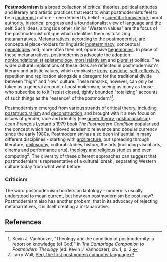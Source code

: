 {{subpages}}

'''Postmodernism''' is a broad collection of critical theories, political attitudes and literary and artistic practices that react to what postmodernists feel to be a [[modernism|modernist]] culture - one defined by belief in [[science|scientific knowledge]], moral [[authority]], [[historical progress]] and a [[foundationalist]] view of language and the self. Such ideas, alongside other similar "Western values" are the focus of the postmodernist critique which identifies them as totalizing [[metanarratives]]. Metanarratives, according to the postmodernist, are conceptual place-holders for linguistic [[indeterminacy]], conceptual [[genealogy|genealogies]] and, more often then not, oppressive [[hegemony|hegemonies]]. In place of these metanarratives, postmodernists advocate the adoption [[nonfoundationalist]] [[epistemology]], [[moral relativism]] and [[pluralism|pluralist]] politics. The wider cultural implications of these ideas are reflected in postmodernism's literary and artistic values, which emphasize [[irony]], [[pastiche]], [[self-reflexivity]], repetition and replication alongside a disregard for the traditional divide between "high" and "low" culture. These remarks, however, can only be taken as a general account of postmodernism, seeing as many as those who subscribe to to it "resist closed, tightly bounded "totalizing" accounts of such things as the "essence" of the postmodern"<ref>Kevin J. Vanhoozer, "Theology and the condition of postmodernity: a report on knowledge (of God)" in ''The Cambridge Companion to Postmodern Theology'' (ed. Kevin J. Vanhoozer), ch. 1, p. 3.</ref>.

Postmodernism emerged from various strands of [[critical theory]], including [[poststructuralism]] and [[deconstruction]], and brought with it a new focus on issues of gender, race and identity (see [[queer theory]], [[postcolonialism]]). [[Jean-François Lyotard|Jean-François Lyotard's]] 1979 book ''The Postmodern Condition'' popularised the concept which has enjoyed academic relevance and popular currency since the early 1980s. Postmodernism has also been influential in many different disciplines - starting with [[postmodern architecture|architecture]], but spreading through literature, [[postmodern philosophy|philosophy]], cultural studies, history, the arts (including visual arts, cinema and performance arts), [[postmodern theology|theology and religious studies]] and even computing<ref>Larry Wall, [http://www.wall.org/~larry/pm.html Perl, the first postmodern computer language]</ref>. The diversity of these different approaches can suggest that postmodernism is representative of a cultural 'break', separating Western culture today from what went before.

=== Criticism ===

The word postmodernism borders on tautology - modern is usually understood to mean current, but how can postmodernism be post-now? Postmodernism also has another problem: that in its advocacy of rejecting metanarratives, it is itself creating a metanarrative.

== References ==
<references />